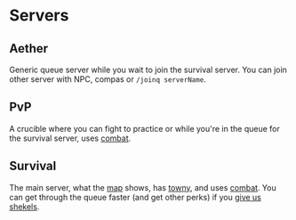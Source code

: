 # Servers

## Aether

Generic queue server while you wait to join the survival server. You can join other server with NPC, compas or `/joinq serverName`.

## PvP

A crucible where you can fight to practice or while you're in the queue for the survival server, uses [combat](combat.md).

## Survival

The main server, what the [map](map.md) shows, has [towny](towny.md), and uses [combat](combat.md). You can get through the queue faster (and get other perks) if you [give us shekels](https://store.mvndicraft.net/category/380568).
